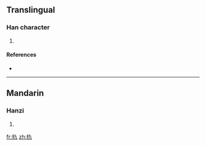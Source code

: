 ==Translingual==

===Han character===
{{Han char|rn=75|rad=木|as=02|sn=6|four=4491<sub>7</sub>|canj=木大弓 (DKN), X木大弓 (XDKN)}}

# {{defn|Han|sort=木02}}

====References====
* {{Han ref|kx=0510.110|dkj=14434|dj=0894.090|hdz=21155.060|uh=6739|ud=26425|bh=C9F0|bd=51696}}

----

==Mandarin==

===Hanzi===
{{cmn-hanzi|pin=[[guǐ]] ([[gui3]]), [[qiú]] ([[qiu2]])|wg=kuei<sup>3</sup>, ch'iu<sup>2</sup>}}

# {{defn|Mandarin|sort=木02}}

[[fr:朹]]
[[zh:朹]]